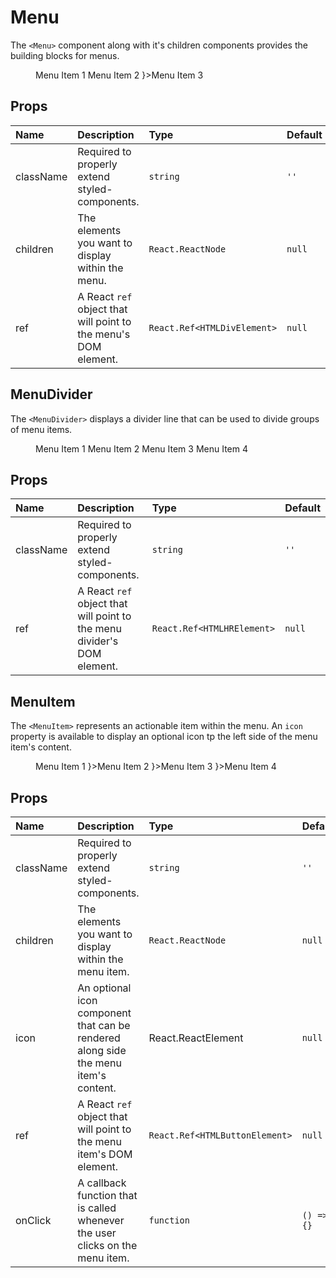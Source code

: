

<Meta title="synth-ui|Menu" component={Menu} />

# Menu

The `<Menu>` component along with it's children components provides the building blocks for menus.

<Preview>
  <Story name="intro">
    <PopupWrapper>
      <Popup renderInPlace>
        <Menu>
          <MenuItem>Menu Item 1</MenuItem>
          <MenuItem>Menu Item 2</MenuItem>
          <MenuDivider />
          <MenuItem icon={<LogoutIcon />}>Menu Item 3</MenuItem>
        </Menu>
      </Popup>
    </PopupWrapper>
  </Story>
</Preview>

## Props

| Name      | Description                                                                      | Type                           | Default |
| :-------- | :------------------------------------------------------------------------------- | :----------------------------- | :------ |
| className | Required to properly extend styled-components.                                   | `string`                       | `''`    |
| children  | The elements you want to display within the menu.                                | `React.ReactNode`              | `null`  |
| ref       | A React `ref` object that will point to the menu's DOM element.                  | `React.Ref<HTMLDivElement>`    | `null`  |

## MenuDivider

The `<MenuDivider>` displays a divider line that can be used to divide groups of menu items.

<Preview>
  <Story name="divider">
    <PopupWrapper>
      <Popup renderInPlace>
        <Menu>
          <MenuItem>Menu Item 1</MenuItem>
          <MenuDivider />
          <MenuItem>Menu Item 2</MenuItem>
          <MenuDivider />
          <MenuItem>Menu Item 3</MenuItem>
          <MenuItem>Menu Item 4</MenuItem>
        </Menu>
      </Popup>
    </PopupWrapper>
  </Story>
</Preview>

## Props

| Name      | Description                                                                      | Type                           | Default |
| :-------- | :------------------------------------------------------------------------------- | :----------------------------- | :------ |
| className | Required to properly extend styled-components.                                   | `string`                       | `''`    |
| ref       | A React `ref` object that will point to the menu divider's DOM element.          | `React.Ref<HTMLHRElement>`     | `null`  |

## MenuItem

The `<MenuItem>` represents an actionable item within the menu. An `icon` property is available to display an optional icon tp the left side of the menu item's content.

<Preview>
  <Story name="item">
    <PopupWrapper>
      <Popup renderInPlace>
        <Menu>
          <MenuItem>Menu Item 1</MenuItem>
          <MenuItem icon={<CheckIcon />}>Menu Item 2</MenuItem>
          <MenuItem icon={<CloseIcon />}>Menu Item 3</MenuItem>
          <MenuItem icon={<LogoutIcon />}>Menu Item 4</MenuItem>
        </Menu>
      </Popup>
    </PopupWrapper>
  </Story>
</Preview>

## Props

| Name      | Description                                                                         | Type                           | Default    |
| :-------- | :---------------------------------------------------------------------------------- | :----------------------------- | :--------- |
| className | Required to properly extend styled-components.                                      | `string`                       | `''`       |
| children  | The elements you want to display within the menu item.                              | `React.ReactNode`              | `null`     |
| icon      | An optional icon component that can be rendered along side the menu item's content. | React.ReactElement             | `null`     |
| ref       | A React `ref` object that will point to the menu item's DOM element.                | `React.Ref<HTMLButtonElement>` | `null`     |
| onClick   | A callback function that is called whenever the user clicks on the menu item.       | `function`                     | `() => {}` |
